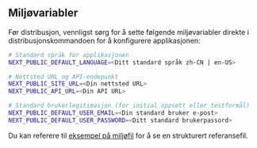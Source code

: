 ## Miljøvariabler

Før distribusjon, vennligst sørg for å sette følgende miljøvariabler direkte i distribusjonskommandoen for å konfigurere applikasjonen:

```bash
# Standard språk for applikasjonen
NEXT_PUBLIC_DEFAULT_LANGUAGE=<Ditt standard språk zh-CN | en-US>

# Nettsted URL og API-endepunkt
NEXT_PUBLIC_SITE_URL=<Din nettsted URL>
NEXT_PUBLIC_API_URL=<Din API URL>

# Standard brukerlegitimasjon (for initial oppsett eller testformål)
NEXT_PUBLIC_DEFAULT_USER_EMAIL=<Din standard bruker e-post>
NEXT_PUBLIC_DEFAULT_USER_PASSWORD=<Ditt standard brukerpassord>
```

Du kan referere til [eksempel på miljøfil](https://github.com/perfect-panel/ppanel-web/blob/main/apps/user/.env.template) for å se en strukturert referansefil.


<Giscus />
